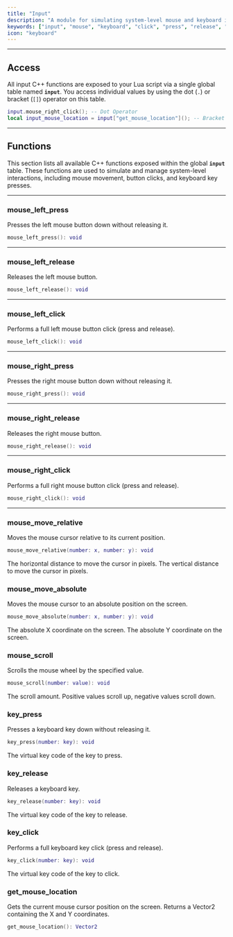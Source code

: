 ```yaml
---
title: "Input"
description: "A module for simulating system-level mouse and keyboard input. Provides functions for pressing, releasing, and moving the mouse, scrolling, and controlling specific keyboard keys."
keywords: ["input", "mouse", "keyboard", "click", "press", "release", "move", "scroll", "module", "api"]
icon: "keyboard"
---
```


---

## Access

All input C++ functions are exposed to your Lua script via a single global table named **`input`**. You access individual values by using the dot (`.`) or bracket (`[]`) operator on this table.

```lua Input Usage Example
input.mouse_right_click(); -- Dot Operator
local input_mouse_location = input["get_mouse_location"](); -- Bracket Operator
```

---

## Functions

This section lists all available C++ functions exposed within the global **`input`** table. These functions are used to simulate and manage system-level interactions, including mouse movement, button clicks, and keyboard key presses.

---

### mouse_left_press

Presses the left mouse button down without releasing it.

```lua
mouse_left_press(): void
```

---

### mouse_left_release

Releases the left mouse button.

```lua
mouse_left_release(): void
```

---

### mouse_left_click

Performs a full left mouse button click (press and release).

```lua
mouse_left_click(): void
```

---

### mouse_right_press

Presses the right mouse button down without releasing it.

```lua
mouse_right_press(): void
```

---

### mouse_right_release

Releases the right mouse button.

```lua
mouse_right_release(): void
```

---

### mouse_right_click

Performs a full right mouse button click (press and release).

```lua
mouse_right_click(): void
```

---

### mouse_move_relative

Moves the mouse cursor relative to its current position.

```lua
mouse_move_relative(number: x, number: y): void
```

<ParamField path="x" type="number" required>The horizontal distance to move the cursor in pixels.</ParamField>
<ParamField path="y" type="number" required>The vertical distance to move the cursor in pixels.</ParamField>

### mouse_move_absolute

Moves the mouse cursor to an absolute position on the screen.

```lua
mouse_move_absolute(number: x, number: y): void
```

<ParamField path="x" type="number" required>The absolute X coordinate on the screen.</ParamField>
<ParamField path="y" type="number" required>The absolute Y coordinate on the screen.</ParamField>

### mouse_scroll

Scrolls the mouse wheel by the specified value.

```lua
mouse_scroll(number: value): void
```

<ParamField path="value" type="number" required>The scroll amount. Positive values scroll up, negative values scroll down.</ParamField>

### key_press

Presses a keyboard key down without releasing it.

```lua
key_press(number: key): void
```

<ParamField path="key" type="number" required>The virtual key code of the key to press.</ParamField>

### key_release

Releases a keyboard key.

```lua
key_release(number: key): void
```

<ParamField path="key" type="number" required>The virtual key code of the key to release.</ParamField>

### key_click

Performs a full keyboard key click (press and release).

```lua
key_click(number: key): void
```

<ParamField path="key" type="number" required>The virtual key code of the key to click.</ParamField>

### get_mouse_location

Gets the current mouse cursor position on the screen. Returns a Vector2 containing the X and Y coordinates.

```lua
get_mouse_location(): Vector2
```